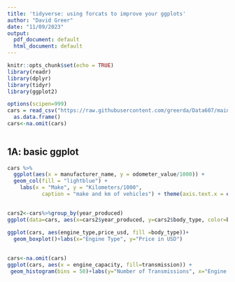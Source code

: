 ```yaml
---
title: 'tidyverse: using forcats to improve your ggplots'
author: "David Greer"
date: "11/09/2023"
output:
  pdf_document: default
  html_document: default
---
```



```r
knitr::opts_chunk$set(echo = TRUE)
library(readr)
library(dplyr)
library(tidyr)
library(ggplot2)


```


```r
options(scipen=999)
cars = read_csv("https://raw.githubusercontent.com/greerda/Data607/main/cars.csv",show_col_types = FALSE) %>%
  as.data.frame() 
cars<-na.omit(cars)
   
```

## 1A: basic ggplot



```r
cars %>% 
  ggplot(aes(x = manufacturer_name, y = odometer_value/1000)) + 
  geom_col(fill = "lightblue") + 
    labs(x = "Make", y = "Kilometers/1000",
           caption = "make and km of vehicles") + theme(axis.text.x = element_text(angle = 66, hjust = 1))
```
 
##

```r
cars2<-cars%>%group_by(year_produced)
ggplot(data=cars, aes(x=cars2$year_produced, y=cars2$body_type, color=body_type)) + geom_line()+labs(x="Year", y="Body Type")
```

```r
ggplot(cars, aes(engine_type,price_usd, fill =body_type))+
  geom_boxplot()+labs(x="Engine Type", y="Price in USD")
```

## 

```r
cars<-na.omit(cars)
ggplot(cars, aes(x = engine_capacity, fill=transmission)) + 
 geom_histogram(bins = 50)+labs(y="Number of Transmissions", x="Engine Size")

```


